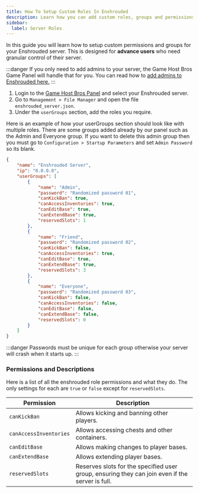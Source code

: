 ```yaml
---
title: How To Setup Custom Roles In Enshrouded
description: Learn how you can add custom roles, groups and permissions such as Admin, VIP, Friends and more.
sidebar:
  label: Server Roles
---
```


In this guide you will learn how to setup custom permissions and groups for your Enshrouded server. This is designed for **advance users** who need granular control of their server.

:::danger
If you only need to add admins to your server, the Game Host Bros Game Panel will handle that for you. You can read how to [add admins to Enshrouded here.](/games/enshrouded/server-roles/)
:::

1. Login to the [Game Host Bros Panel](https://panel.gamehostbros.com/) and select your Enshrouded server.
2. Go to `Management > File Manager` and open the file `enshrouded_server.json`.
3. Under the `userGroups` section, add the roles you require. 

Here is an example of how your userGroups section should look like with multiple roles. There are some groups added already by our panel such as the Admin and Everyone group. If you want to delete this admin group then you must go to `Configuration > Startup Parameters` and set `Admin Password` so its blank.

```json title="enshrouded_server.json"
{
    "name": "Enshrouded Server",
    "ip": "0.0.0.0",
    "userGroups": [
        {
            "name": "Admin",
            "password": "Randomized password 01",
            "canKickBan": true,
            "canAccessInventories": true,
            "canEditBase": true,
            "canExtendBase": true,
            "reservedSlots": 1
        },
        {
            "name": "Friend",
            "password": "Randomized password 02",
            "canKickBan": false,
            "canAccessInventories": true,
            "canEditBase": true,
            "canExtendBase": true,
            "reservedSlots": 3
        },
        {
            "name": "Everyone",
            "password": "Randomized password 03",
            "canKickBan": false,
            "canAccessInventories": false,
            "canEditBase": false,
            "canExtendBase": false,
            "reservedSlots": 0
        }
    ]
}
```

:::danger
Passwords must be unique for each group otherwise your server will crash when it starts up.
:::

### Permissions and Descriptions
Here is a list of all the enshrouded role permissions and what they do. The only settings for each are `true` or `false` except for `reservedSlots`.

| Permission            | Description                                                                                     |
|-----------------------|-------------------------------------------------------------------------------------------------|
| `canKickBan`          | Allows kicking and banning other players.                                                       |
| `canAccessInventories`| Allows accessing chests and other containers.                                                   |
| `canEditBase`         | Allows making changes to player bases.                                                          |
| `canExtendBase`       | Allows extending player bases.                                                                  |
| `reservedSlots`       | Reserves slots for the specified user group, ensuring they can join even if the server is full. |
